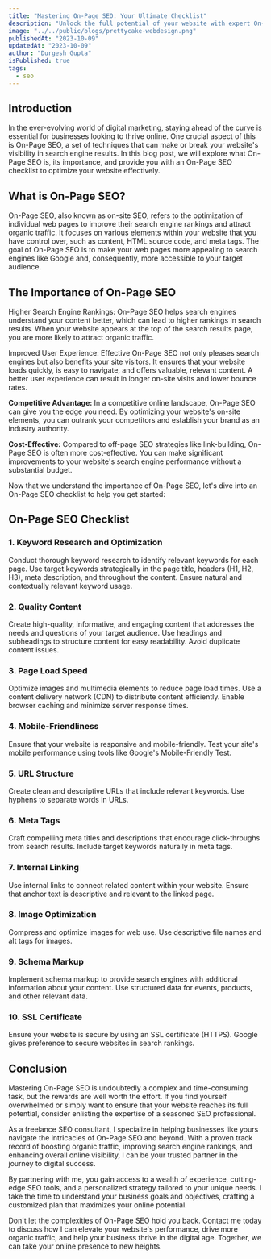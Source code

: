 ```yaml
---
title: "Mastering On-Page SEO: Your Ultimate Checklist"
description: "Unlock the full potential of your website with expert On-Page SEO services. Boost rankings, drive traffic, and thrive online with my freelance SEO consultancy."
image: "../../public/blogs/prettycake-webdesign.png"
publishedAt: "2023-10-09"
updatedAt: "2023-10-09"
author: "Durgesh Gupta"
isPublished: true
tags:
  - seo
---
```


## Introduction

In the ever-evolving world of digital marketing, staying ahead of the curve is essential for businesses looking to thrive online. One crucial aspect of this is On-Page SEO, a set of techniques that can make or break your website's visibility in search engine results. In this blog post, we will explore what On-Page SEO is, its importance, and provide you with an On-Page SEO checklist to optimize your website effectively.

## What is On-Page SEO?

On-Page SEO, also known as on-site SEO, refers to the optimization of individual web pages to improve their search engine rankings and attract organic traffic. It focuses on various elements within your website that you have control over, such as content, HTML source code, and meta tags. The goal of On-Page SEO is to make your web pages more appealing to search engines like Google and, consequently, more accessible to your target audience.

## The Importance of On-Page SEO

Higher Search Engine Rankings: On-Page SEO helps search engines understand your content better, which can lead to higher rankings in search results. When your website appears at the top of the search results page, you are more likely to attract organic traffic.

Improved User Experience: Effective On-Page SEO not only pleases search engines but also benefits your site visitors. It ensures that your website loads quickly, is easy to navigate, and offers valuable, relevant content. A better user experience can result in longer on-site visits and lower bounce rates.

**Competitive Advantage:** In a competitive online landscape, On-Page SEO can give you the edge you need. By optimizing your website's on-site elements, you can outrank your competitors and establish your brand as an industry authority.

**Cost-Effective:** Compared to off-page SEO strategies like link-building, On-Page SEO is often more cost-effective. You can make significant improvements to your website's search engine performance without a substantial budget.

Now that we understand the importance of On-Page SEO, let's dive into an On-Page SEO checklist to help you get started:

## On-Page SEO Checklist

### 1. Keyword Research and Optimization

Conduct thorough keyword research to identify relevant keywords for each page.
Use target keywords strategically in the page title, headers (H1, H2, H3), meta description, and throughout the content.
Ensure natural and contextually relevant keyword usage.

### 2. Quality Content

Create high-quality, informative, and engaging content that addresses the needs and questions of your target audience.
Use headings and subheadings to structure content for easy readability.
Avoid duplicate content issues.

### 3. Page Load Speed

Optimize images and multimedia elements to reduce page load times.
Use a content delivery network (CDN) to distribute content efficiently.
Enable browser caching and minimize server response times.

### 4. Mobile-Friendliness

Ensure that your website is responsive and mobile-friendly.
Test your site's mobile performance using tools like Google's Mobile-Friendly Test.

### 5. URL Structure

Create clean and descriptive URLs that include relevant keywords.
Use hyphens to separate words in URLs.

### 6. Meta Tags

Craft compelling meta titles and descriptions that encourage click-throughs from search results.
Include target keywords naturally in meta tags.

### 7. Internal Linking

Use internal links to connect related content within your website.
Ensure that anchor text is descriptive and relevant to the linked page.

### 8. Image Optimization

Compress and optimize images for web use.
Use descriptive file names and alt tags for images.

### 9. Schema Markup

Implement schema markup to provide search engines with additional information about your content.
Use structured data for events, products, and other relevant data.

### 10. SSL Certificate

Ensure your website is secure by using an SSL certificate (HTTPS).
Google gives preference to secure websites in search rankings.

## Conclusion

Mastering On-Page SEO is undoubtedly a complex and time-consuming task, but the rewards are well worth the effort. If you find yourself overwhelmed or simply want to ensure that your website reaches its full potential, consider enlisting the expertise of a seasoned SEO professional.

As a freelance SEO consultant, I specialize in helping businesses like yours navigate the intricacies of On-Page SEO and beyond. With a proven track record of boosting organic traffic, improving search engine rankings, and enhancing overall online visibility, I can be your trusted partner in the journey to digital success.

By partnering with me, you gain access to a wealth of experience, cutting-edge SEO tools, and a personalized strategy tailored to your unique needs. I take the time to understand your business goals and objectives, crafting a customized plan that maximizes your online potential.

Don't let the complexities of On-Page SEO hold you back. Contact me today to discuss how I can elevate your website's performance, drive more organic traffic, and help your business thrive in the digital age. Together, we can take your online presence to new heights.
